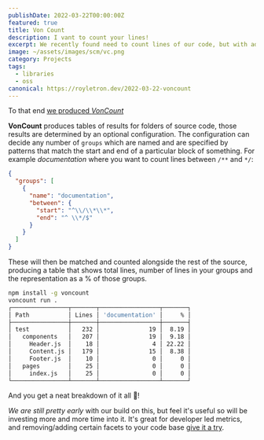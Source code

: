 ```yaml
---
publishDate: 2022-03-22T00:00:00Z
featured: true
title: Von Count
description: I vant to count your lines!
excerpt: We recently found need to count lines of our code, but with added context that things like `cloc` can't give us. Basically at a glance we wanted to see the use of certain features/components/libraries so that we could phase them out slowly over time and see progress 🧮.
image: ~/assets/images/scm/vc.png
category: Projects
tags:
  - libraries
  - oss
canonical: https://royletron.dev/2022-03-22-voncount
---
```


To that end [we produced _VonCount_](https://github.com/ventureharbour/voncount)

**VonCount** produces tables of results for folders of source code, those results are determined by an optional configuration. The configuration can decide any number of `groups` which are named and are specified by patterns that match the start and end of a particular block of something. For example _documentation_ where you want to count lines between `/**` and `*/`:

```json title="count.json"
{
  "groups": [
    {
      "name": "documentation",
      "between": {
        "start": "^\\/\\*\\*",
        "end": "^ \\*/$"
      }
    }
  ]
}
```

These will then be matched and counted alongside the rest of the source, producing a table that shows total lines, number of lines in your groups and the representation as a % of those groups.

```bash
npm install -g voncount
voncount run .
┌────────────────┬───────┬─────────────────┬───────┐
│ Path           │ Lines │ 'documentation' │     % │
├────────────────┼───────┼─────────────────┼───────┤
│ test           │   232 │              19 │  8.19 │
│   components   │   207 │              19 │  9.18 │
│     Header.js  │    18 │               4 │ 22.22 │
│     Content.js │   179 │              15 │  8.38 │
│     Footer.js  │    10 │               0 │     0 │
│   pages        │    25 │               0 │     0 │
│     index.js   │    25 │               0 │     0 │
└────────────────┴───────┴─────────────────┴───────┘

```

And you get a neat breakdown of it all 🚀!

_We are still pretty early_ with our build on this, but feel it's useful so will be investing more and more time into it. It's great for developer led metrics, and removing/adding certain facets to your code base [give it a try](https://www.npmjs.com/package/voncount).
